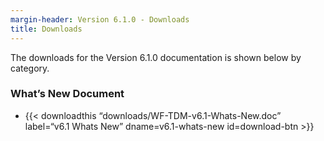 ```yaml
---
margin-header: Version 6.1.0 - Downloads
title: Downloads
---
```


The downloads for the Version 6.1.0 documentation is shown below by category.

### What's New Document

 - {{< downloadthis "downloads/WF-TDM-v6.1-Whats-New.doc"
label="v6.1 Whats New" dname=v6.1-whats-new id=download-btn >}}


